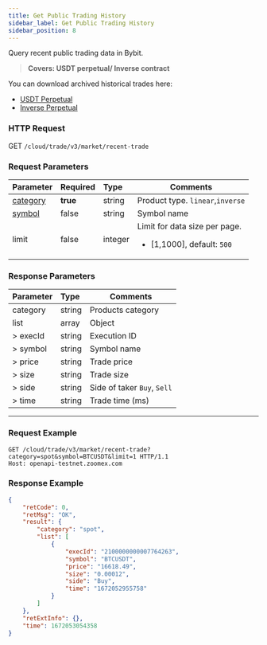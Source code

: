 ```yaml
---
title: Get Public Trading History
sidebar_label: Get Public Trading History
sidebar_position: 8
---
```


Query recent public trading data in Bybit.
> **Covers: USDT perpetual/ Inverse contract**

You can download archived historical trades here:
* <a href="https://www.zoomex.com/trade/usdt/">USDT Perpetual</a>
* <a href="https://www.zoomex.com/trade/inverse/">Inverse Perpetual</a>

### HTTP Request
GET `/cloud/trade/v3/market/recent-trade`

### Request Parameters
| Parameter | Required | Type | Comments|
|:----- |:-------|:-----|------ |
|[category](../enum#category) |**true** |string |Product type. `linear`,`inverse` |
|[symbol](../enum#symbol) |false |string |Symbol name|
|limit |false |integer |Limit for data size per page.<ul><li>[1,1000], default: `500`</li></ul>|

### Response Parameters
| Parameter | Type | Comments|
|:----- |:-----|----- |
|category |string |Products category |
|list |array |Object |
|> execId |string |Execution ID |
|> symbol |string |Symbol name |
|> price |string |Trade price |
|> size |string |Trade size |
|> side |string |Side of taker `Buy`, `Sell`|
|> time |string |Trade time (ms) |


---

### Request Example

```shell
GET /cloud/trade/v3/market/recent-trade?category=spot&symbol=BTCUSDT&limit=1 HTTP/1.1
Host: openapi-testnet.zoomex.com
```

### Response Example

```json
{
    "retCode": 0,
    "retMsg": "OK",
    "result": {
        "category": "spot",
        "list": [
            {
                "execId": "2100000000007764263",
                "symbol": "BTCUSDT",
                "price": "16618.49",
                "size": "0.00012",
                "side": "Buy",
                "time": "1672052955758"
            }
        ]
    },
    "retExtInfo": {},
    "time": 1672053054358
}
```
